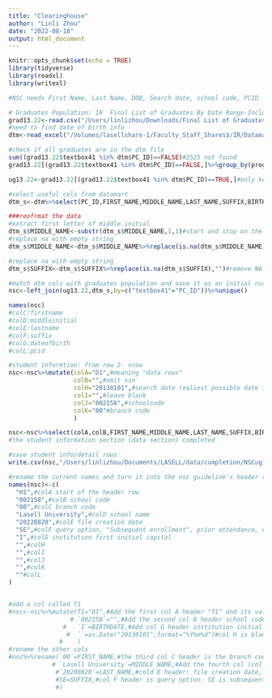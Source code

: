 ```yaml
---
title: "Clearinghouse"
author: "Linli Zhou"
date: "2022-08-18"
output: html_document
---
```


```r
knitr::opts_chunk$set(echo = TRUE)
library(tidyverse)
library(readxl)
library(writexl)
```

```r
#NSC needs First Name, Last Name, DOB, Search date, school code, PCID

# Graduates Population: IR  Final List of Graduates By Date Range-Including Certs contains all graduates data in one click
grad13.22<-read.csv("/Users/linlizhou/Downloads/Final List of Graduates By Date Range-Including Certs.csv")
#need to find date of birth info
dtm<-read_excel("/Volumes/lasellshare-1/Faculty_Staff_Shares$/IR/Datamart Files/DataMart To Date/Final Datamart up to Date 07202022.xlsx")

#check if all graduates are in the dtm file
sum((grad13.22$textbox41 %in% dtm$PC_ID)==FALSE)#2525 not found
grad13.22[(grad13.22$textbox41 %in% dtm$PC_ID)==FALSE,]%>%group_by(program1)%>%count()#Missings are all GRAD and 22 PS

ug13.22<-grad13.22[(grad13.22$textbox41 %in% dtm$PC_ID)==TRUE,]#only keep those that can find a match
```


```r
#select useful cols from datamart
dtm_s<-dtm%>%select(PC_ID,FIRST_NAME,MIDDLE_NAME,LAST_NAME,SUFFIX,BIRTHDATE)#subset of dtm -- created a new df name, since the original file takes too long to read -- better to keep it in the enviornment rather than reread it each time wanting to change the subset

###reofrmat the data
#extract first letter of middle initial
dtm_s$MIDDLE_NAME<-substr(dtm_s$MIDDLE_NAME,1,1)#start and stop on the first character of the string -- extract first letter of initials
#replace na with empty string
dtm_s$MIDDLE_NAME<-dtm_s$MIDDLE_NAME%>%replace(is.na(dtm_s$MIDDLE_NAME),"")#remove NA values as blank

#replace na with empty string
dtm_s$SUFFIX<-dtm_s$SUFFIX%>%replace(is.na(dtm_s$SUFFIX),"")#remove NA values as blank
```


```r
#match dtm cols with graduates population and save it as an initial nsc df
nsc<-left_join(ug13.22,dtm_s,by=c("textbox41"="PC_ID"))%>%unique()
```


```r
names(nsc)
#colC:firstname
#colD:middleinitial
#colE:lastname
#colF:suffix
#colG:dateofbirth
#colL:pcid

#student informtion: from row 2- nrow
nsc<-nsc%>%mutate(colA="D1",#meaning "data rows"
                  colB="",#omit ssn
                  colH="20130101",#search date (ealiest possible date in expected result)
                  colI="",#leave blank
                  colJ="002158",#schoolcode
                  colK="00"#branch code
                  )
```


```r
nsc<-nsc%>%select(colA,colB,FIRST_NAME,MIDDLE_NAME,LAST_NAME,SUFFIX,BIRTHDATE,colH,colI,colJ,colK,textbox41)%>%unique()
#the student information section (data section) completed

#save student info/detail rows
write.csv(nsc,"/Users/linlizhou/Documents/LASELL/data/completion/NSCug13-22.csv")
```

```r
#rename the current names and turn it into the nsc guideline's header row
names(nsc)<-c(
  "H1",#colA start of the header row
  "002158",#colB school code
  "00",#colC branch code
  "Lasell University",#colD school name
  "20220820",#colE file creation date
  "SE",#colF query option, "Subsequent enrollment", prior attendance, declined admissions, longitudinal cohort
  "I",#colG institution first initial capital
  "",#colH
  "",#colI
  "",#colJ
  "",#colK
  ""#colL
)
```

```r

```


```r
#add a col called T1
#nsc<-nsc%>%mutate(T1="D1",#Add the first col A header "T1" and its value "D1" indicating rows of data 
                 # `002158`="",#Add the second col B header school code and leave blank (ssn) for values in rows
               #   `I`=BIRTHDATE,#Add col G header institution initial capital I; colG values are birthdate
                #  ``=as.Date("20130101",format="%Y%m%d")#col H is blank header, with values of search date (earlist possible date that result may appear)
              #    )
#rename the other cols
#nsc%>%rename(`00`=FIRST_NAME,#the third col C header is the branch code, while the row values are first names in col c (3rd col)
            # `Lasell University`=MIDDLE_NAME,#Add the fourth col (col D) with school name, and extract the first letter for middle initials
             #`20200820`=LAST_NAME,#cold E header: file creation date, colE values: last name as the values
             #SE=SUFFIX,#col F header is query option, SE is subsequent enrollment; col F values are suffix
             #)

```

